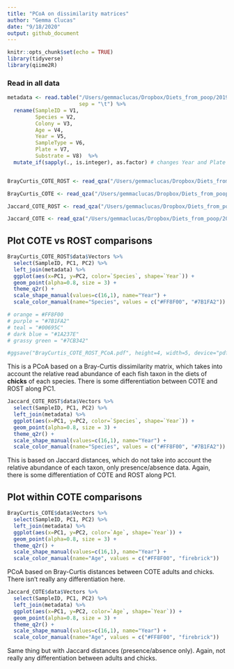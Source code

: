 ```yaml
---
title: "PCoA on dissimilarity matrices"
author: "Gemma Clucas"
date: "9/18/2020"
output: github_document
---
```


```r
knitr::opts_chunk$set(echo = TRUE)
library(tidyverse)
library(qiime2R)

```

### Read in all data 
```r
metadata <- read.table("/Users/gemmaclucas/Dropbox/Diets_from_poop/2019_terns_puffins_fecal_data_analysis/MiFish/mdat.txt",
                       sep = "\t") %>% 
  rename(SampleID = V1, 
         Species = V2, 
         Colony = V3, 
         Age = V4, 
         Year = V5, 
         SampleType = V6, 
         Plate = V7, 
         Substrate = V8)  %>% 
  mutate_if(sapply(., is.integer), as.factor) # changes Year and Plate to factors for plotting, all others are already factors


BrayCurtis_COTE_ROST <- read_qza("/Users/gemmaclucas/Dropbox/Diets_from_poop/2019_terns_puffins_fecal_data_analysis/MiFish/final_taxonomy_superblast/Terns/COTE_ROST_chicks_Bray-Curtis-PCoA_rarefied400.qza")

BrayCurtis_COTE <- read_qza("/Users/gemmaclucas/Dropbox/Diets_from_poop/2019_terns_puffins_fecal_data_analysis/MiFish/final_taxonomy_superblast/Terns/COTE_Bray-Curtis-PCoA_rarefied400.qza")

Jaccard_COTE_ROST <- read_qza("/Users/gemmaclucas/Dropbox/Diets_from_poop/2019_terns_puffins_fecal_data_analysis/MiFish/final_taxonomy_superblast/Terns/COTE_ROST_chicks_Jaccard-PCoA_rarefied400.qza")

Jaccard_COTE <- read_qza("/Users/gemmaclucas/Dropbox/Diets_from_poop/2019_terns_puffins_fecal_data_analysis/MiFish/final_taxonomy_superblast/Terns/COTE_Jaccard-PCoA_rarefied400.qza")

```


## Plot COTE vs ROST comparisons
```r
BrayCurtis_COTE_ROST$data$Vectors %>%
  select(SampleID, PC1, PC2) %>%
  left_join(metadata) %>%
  ggplot(aes(x=PC1, y=PC2, color=`Species`, shape=`Year`)) +
  geom_point(alpha=0.8, size = 3) + 
  theme_q2r() +
  scale_shape_manual(values=c(16,1), name="Year") + 
  scale_color_manual(name="Species", values = c("#FF8F00", "#7B1FA2")) 

# orange = #FF8F00
# purple = "#7B1FA2" 
# teal = "#00695C" 
# dark blue = "#1A237E"
# grassy green = "#7CB342"

#ggsave("BrayCurtis_COTE_ROST_PCoA.pdf", height=4, width=5, device="pdf")
```

This is a PCoA based on a Bray-Curtis dissimilarity matrix, which takes into account the relative read abundance of each fish taxon in the diets of **chicks** of each species. There is some differentiation between COTE and ROST along PC1. 

```r
Jaccard_COTE_ROST$data$Vectors %>%
  select(SampleID, PC1, PC2) %>%
  left_join(metadata) %>%
  ggplot(aes(x=PC1, y=PC2, color=`Species`, shape=`Year`)) +
  geom_point(alpha=0.8, size = 3) + 
  theme_q2r() +
  scale_shape_manual(values=c(16,1), name="Year") + 
  scale_color_manual(name="Species", values = c("#FF8F00", "#7B1FA2")) 


```

This is based on Jaccard distances, which do not take into account the relative abundance of each taxon, only presence/absence data. Again, there is some differentiation of COTE and ROST along PC1.


## Plot within COTE comparisons
```r
BrayCurtis_COTE$data$Vectors %>%
  select(SampleID, PC1, PC2) %>%
  left_join(metadata) %>%
  ggplot(aes(x=PC1, y=PC2, color=`Age`, shape=`Year`)) +
  geom_point(alpha=0.8, size = 3) + 
  theme_q2r() +
  scale_shape_manual(values=c(16,1), name="Year") + 
  scale_color_manual(name="Age", values = c("#FF8F00", "firebrick")) 
```

PCoA based on Bray-Curtis distances between COTE adults and chicks. There isn't really any differentiation here.

```r
Jaccard_COTE$data$Vectors %>%
  select(SampleID, PC1, PC2) %>%
  left_join(metadata) %>%
  ggplot(aes(x=PC1, y=PC2, color=`Age`, shape=`Year`)) +
  geom_point(alpha=0.8, size = 3) + 
  theme_q2r() +
  scale_shape_manual(values=c(16,1), name="Year") + 
  scale_color_manual(name="Age", values = c("#FF8F00", "firebrick")) 


```

Same thing but with Jaccard distances (presence/absence only). Again, not really any differentiation between adults and chicks.